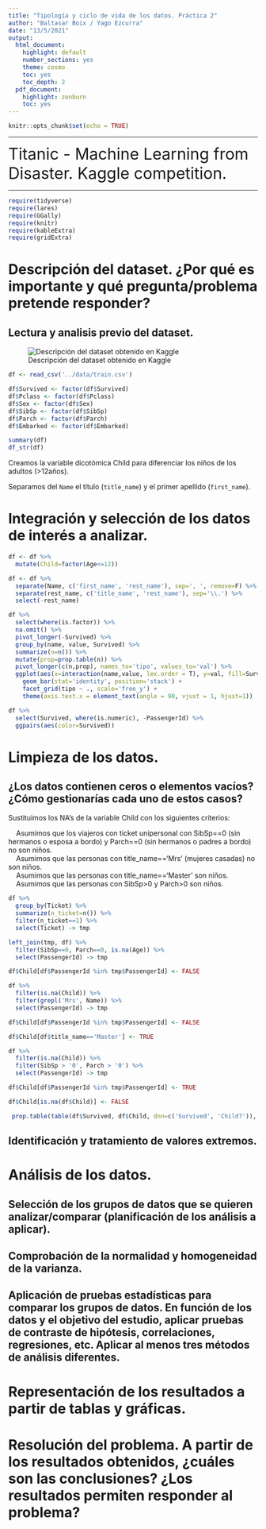 ```yaml
---
title: "Tipología y ciclo de vida de los datos. Práctica 2"
author: "Baltasar Boix / Yago Ezcurra"
date: "13/5/2021"
output:
  html_document:
    highlight: default
    number_sections: yes
    theme: cosmo
    toc: yes
    toc_depth: 2
  pdf_document:
    highlight: zenburn
    toc: yes
---
```


```r
knitr::opts_chunk$set(echo = TRUE)
```

---

<font size='6'>Titanic - Machine Learning from Disaster. Kaggle competition.</font>  

---


```r
require(tidyverse)
require(lares)
require(GGally)
require(knitr)
require(kableExtra)
require(gridExtra)

```


# Descripción del dataset. ¿Por qué es importante y qué pregunta/problema pretende responder?  

## Lectura y analisis previo del dataset.  
  
![Descripción del dataset obtenido en Kaggle](DataDescKaggle.jpg)  
  
```r

df <- read_csv('../data/train.csv')

df$Survived <- factor(df$Survived)
df$Pclass <- factor(df$Pclass)
df$Sex <- factor(df$Sex)
df$SibSp <- factor(df$SibSp)
df$Parch <- factor(df$Parch)
df$Embarked <- factor(df$Embarked)

summary(df)
df_str(df)


```
Creamos la variable dicotómica Child para diferenciar los niños de los adultos (>12años).  

Separamos del `Name` el título (`title_name`) y el primer apellido (`first_name`).  

# Integración y selección de los datos de interés a analizar. 

```r

df <- df %>%
  mutate(Child=factor(Age<=12))

df <- df %>%
  separate(Name, c('first_name', 'rest_name'), sep=', ', remove=F) %>%
  separate(rest_name, c('title_name', 'rest_name'), sep='\\.') %>%
  select(-rest_name)

df %>%
  select(where(is.factor)) %>%
  na.omit() %>%
  pivot_longer(-Survived) %>%
  group_by(name, value, Survived) %>%
  summarize(n=n()) %>%
  mutate(prop=prop.table(n)) %>%
  pivot_longer(c(n,prop), names_to='tipo', values_to='val') %>%
  ggplot(aes(x=interaction(name,value, lex.order = T), y=val, fill=Survived)) + 
    geom_bar(stat='identity', position='stack') +
    facet_grid(tipo ~ ., scale='free_y') +
    theme(axis.text.x = element_text(angle = 90, vjust = 1, hjust=1))

df %>% 
  select(Survived, where(is.numeric), -PassengerId) %>%
  ggpairs(aes(color=Survived))

```


# Limpieza de los datos.  

## ¿Los datos contienen ceros o elementos vacíos? ¿Cómo gestionarías cada uno de estos casos?  

Sustituimos los NA's de la variable Child con los siguientes criterios:

|     Asumimos que los viajeros con ticket unipersonal con SibSp==0 (sin hermanos o esposa a bordo) y Parch==0 (sin hermanos o padres a bordo) no son niños.

|     Asumimos que las personas con title_name=='Mrs' (mujeres casadas) no son niños.  

|     Asumimos que las personas con title_name=='Master' son niños.  

|     Asumimos que las personas con SibSp>0 y Parch>0  son niños.  



```r

df %>%
  group_by(Ticket) %>%
  summarize(n_ticket=n()) %>%
  filter(n_ticket==1) %>%
  select(Ticket) -> tmp

left_join(tmp, df) %>%
  filter(SibSp==0, Parch==0, is.na(Age)) %>%
  select(PassengerId) -> tmp

df$Child[df$PassengerId %in% tmp$PassengerId] <- FALSE

df %>%
  filter(is.na(Child)) %>%
  filter(grepl('Mrs', Name)) %>%
  select(PassengerId) -> tmp

df$Child[df$PassengerId %in% tmp$PassengerId] <- FALSE

df$Child[df$title_name=='Master'] <- TRUE

df %>%
  filter(is.na(Child)) %>%
  filter(SibSp > '0', Parch > '0') %>%
  select(PassengerId) -> tmp

df$Child[df$PassengerId %in% tmp$PassengerId] <- TRUE

df$Child[is.na(df$Child)] <- FALSE

 prop.table(table(df$Survived, df$Child, dnn=c('Survived', 'Child?')), margin=2)

```


## Identificación y tratamiento de valores extremos.  

# Análisis de los datos.   

## Selección de los grupos de datos que se quieren analizar/comparar (planificación de los análisis a aplicar).  

## Comprobación de la normalidad y homogeneidad de la varianza.  

## Aplicación de pruebas estadísticas para comparar los grupos de datos. En función de los datos y el objetivo del estudio, aplicar pruebas de contraste de hipótesis, correlaciones, regresiones, etc. Aplicar al menos tres métodos de análisis diferentes.  

# Representación de los resultados a partir de tablas y gráficas.  

# Resolución del problema. A partir de los resultados obtenidos, ¿cuáles son las conclusiones? ¿Los resultados permiten responder al problema?  
